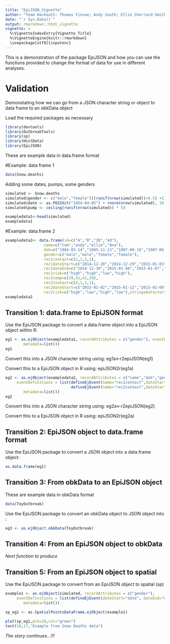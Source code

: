 ```yaml
---
title: "EpiJSON_Vignette"
author: "Team Hackout2: Thomas Finnae; Andy South; Ellie Sherrard-Smith; Ana Bento"
date: "`r Sys.Date()`"
output: rmarkdown::html_vignette
vignette: >
  %\VignetteIndexEntry{Vignette Title}
  %\VignetteEngine{knitr::rmarkdown}
  \usepackage[utf8]{inputenc}
---
```


This is a demonstration of the package EpiJSON and how you can use the functions provided to change the format of data for use in different analyses.

# Validation

Demonstating how we can go from a JSON character string or object to data frame to an obkData object

Load the required packages as necessary
```r

library(devtools)
library(OutbreakTools)
library(sp)
library(HistData)
library(EpiJSON)
```


These are example data in data.frame format

#Example: data frame 1
```r
data(Snow.deaths)
```
Adding some dates, pumps, some genders 
```r
simulated <- Snow.deaths
simulated$gender <- c("male","female")[(runif(nrow(simulated))>0.5) +1]
simulated$date <- as.POSIXct("1854-04-05") + rnorm(nrow(simulated), 10) * 86400
simulated$pump <- ceiling(runif(nrow(simulated)) * 5)

exampledata1<-head(simulated)
exampledata1
```

#Example: data.frame 2
```r
exampledata2<- data.frame(id=c("A","B","3D","4d"),
                 name=c("tom","andy","ellie","Ana"),
                 dob=c("1984-03-14","1985-11-13","1987-06-16","1987-06-16"),
                 gender=c("male","male","female","female"),
                 rec1contact=c(2,1,5,1),
                 rec1dateStart=c("2014-12-28","2014-12-29","2015-01-03","2015-01-08"),
                 rec1dateEnd=c("2014-12-30","2015-01-04","2015-01-07","2015-01-14"),
                 rec1risk=c("high","high","low","high"),  
                 rec1temp=c(39,41,41,39),
                 rec2contact=c(4,1,1,1),
                 rec2dateStart=c("2015-01-02","2015-01-12","2015-01-09","2015-01-09"),
                 rec2risk=c("high","low","high","low"),stringsAsFactors=FALSE)
exampledata2
```

################################################
## Transition 1: data.frame to EpiJSON format ##
################################################

Use the EpiJSON package to convert a data.frame object into a EpiJSON object within R:

```r
eg1 <- as.ejObject(exampledata1, recordAttributes = c("gender"), eventDefinitions = list(defineEjEvent(dateStart="date", dateEnd="date", name=NA, location=list(x="x", y="y", proj4string=""), attributes="pump")),
 		metadata=list())
eg1
```

Convert this into a JSON character string
using: eg1a<-r2epiJSON(eg1)


Convert this to a EpiJSON object in R
using: epiJSON2r(eg1a)


```r
eg2 <- as.ejObject(exampledata2, recordAttributes = c("name","dob","gender"),
     eventDefinitions = list(defineEjEvent(name="rec1contact",dateStart="rec1dateStart", dateEnd="rec1dateEnd", attributes=list("rec1risk","rec1temp")),
                             defineEjEvent(name="rec2contact",dateStart="rec2dateStart", dateEnd="rec2dateStart", attributes="rec2risk")),
 		metadata=list())
eg2
```

Convert this into a JSON character string
using: eg2a<-r2epiJSON(eg2)


Convert this to a EpiJSON object in R
using: epiJSON2r(eg2a)

#######################################################
## Transition 2: EpiJSON object to data.frame format ##
#######################################################

Use the EpiJSON package to convert a JSON object into a data.frame object:
```r
as.data.frame(eg1)
```

#######################################################
## Transition 3: From obkData to an EpiJSON object   ##
#######################################################

These are example data in obkData format
```r
data(ToyOutbreak) 
```

Use the EpiJSON package to convert an obkData object to JSON object into :
```r
eg3 <- as.ejObject.obkData(ToyOutbreak)
```

#######################################################
## Transition 4: From an EpiJSON object to obkData   ##
#######################################################

*Next function to produce*


#######################################################
## Transition 5: From an EpiJSON object to spatial   ##
#######################################################

Use the EpiJSON package to convert from an EpiJSON object to spatial (sp)
```r
example1 <- as.ejObject(simulated, recordAttributes = c("gender"),
     eventDefinitions = list(defineEjEvent(dateStart="date", dateEnd="date", name=NA, location=list(x="x", y="y", proj4string=""), attributes="pump")),
 		metadata=list())

sp_eg1 <- as.SpatialPointsDataFrame.ejObject(example1)

plot(sp_eg1,pch=20,col="green")
text(10,17,"Example from Snow Deaths data")

```

*The story continues...!!!*
